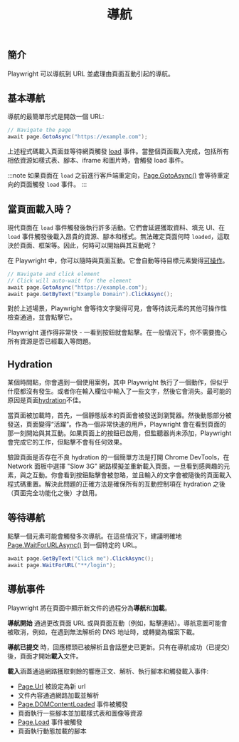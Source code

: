 ﻿---
id: navigations
title: "導航"
---

## 簡介

Playwright 可以導航到 URL 並處理由頁面互動引起的導航。

## 基本導航

導航的最簡單形式是開啟一個 URL:

```csharp
// Navigate the page
await page.GotoAsync("https://example.com");
```

上述程式碼載入頁面並等待網頁觸發 [load](https://developer.mozilla.org/en-US/docs/Web/API/Window/load_event) 事件。當整個頁面載入完成，包括所有相依資源如樣式表、腳本、iframe 和圖片時，會觸發 load 事件。

:::note
如果頁面在 `load` 之前進行客戶端重定向，[Page.GotoAsync()](/api/class-page.mdx#page-goto) 會等待重定向的頁面觸發 `load` 事件。
:::

## 當頁面載入時？

現代頁面在 `load` 事件觸發後執行許多活動。它們會延遲獲取資料、填充 UI、在 `load` 事件觸發後載入昂貴的資源、腳本和樣式。無法確定頁面何時 `loaded`，這取決於頁面、框架等。因此，何時可以開始與其互動呢？

在 Playwright 中，你可以隨時與頁面互動。它會自動等待目標元素變得[可操作](./actionability.mdx)。

```csharp
// Navigate and click element
// Click will auto-wait for the element
await page.GotoAsync("https://example.com");
await page.GetByText("Example Domain").ClickAsync();
```

對於上述場景，Playwright 會等待文字變得可見，會等待該元素的其他可操作性檢查通過，並會點擊它。

Playwright 運作得非常快 - 一看到按鈕就會點擊。在一般情況下，你不需要擔心所有資源是否已經載入等問題。

## Hydration

某個時間點，你會遇到一個使用案例，其中 Playwright 執行了一個動作，但似乎什麼都沒有發生。或者你在輸入欄位中輸入了一些文字，然後它會消失。最可能的原因是頁面[hydration](https://en.wikipedia.org/wiki/Hydration_(web_development))不佳。

當頁面被加載時，首先，一個靜態版本的頁面會被發送到瀏覽器。然後動態部分被發送，頁面變得“活躍”。作為一個非常快速的用戶，Playwright 會在看到頁面的那一刻開始與其互動。如果頁面上的按鈕已啟用，但監聽器尚未添加，Playwright 會完成它的工作，但點擊不會有任何效果。

驗證頁面是否存在不良 hydration 的一個簡單方法是打開 Chrome DevTools，在 Network 面板中選擇 "Slow 3G" 網路模擬並重新載入頁面。一旦看到感興趣的元素，與之互動。你會看到按鈕點擊會被忽略，並且輸入的文字會被隨後的頁面載入程式碼重置。解決此問題的正確方法是確保所有的互動控制項在 hydration 之後（頁面完全功能化之後）才啟用。

## 等待導航

點擊一個元素可能會觸發多次導航。在這些情況下，建議明確地 [Page.WaitForURLAsync()](https://ollama.com/library) 到一個特定的 URL。

```csharp
await page.GetByText("Click me").ClickAsync();
await page.WaitForURL("**/login");
```

## 導航事件

Playwright 將在頁面中顯示新文件的過程分為**導航**和**加載**。

**導航開始** 通過更改頁面 URL 或與頁面互動（例如，點擊連結）。導航意圖可能會被取消，例如，在遇到無法解析的 DNS 地址時，或轉變為檔案下載。

**導航已提交** 時，回應標頭已被解析且會話歷史已更新。只有在導航成功（已提交）後，頁面才開始**載入**文件。

**載入**涵蓋通過網路獲取剩餘的響應正文、解析、執行腳本和觸發載入事件:

- [Page.Url](/api/class-page.mdx#page-url) 被設定為新 url
- 文件內容通過網路加載並解析
- [Page.DOMContentLoaded](https://api/class-page.mdx#page-event-dom-content-loaded) 事件被觸發
- 頁面執行一些腳本並加載樣式表和圖像等資源
- [Page.Load](https://api/class-page.mdx#page-event-load) 事件被觸發
- 頁面執行動態加載的腳本




[Accessibility]: /api/class-accessibility.mdx "Accessibility"
[APIRequest]: /api/class-apirequest.mdx "APIRequest"
[APIRequestContext]: /api/class-apirequestcontext.mdx "APIRequestContext"
[APIResponse]: /api/class-apiresponse.mdx "APIResponse"
[APIResponseAssertions]: /api/class-apiresponseassertions.mdx "APIResponseAssertions"
[Browser]: /api/class-browser.mdx "Browser"
[BrowserContext]: /api/class-browsercontext.mdx "BrowserContext"
[BrowserType]: /api/class-browsertype.mdx "BrowserType"
[CDPSession]: /api/class-cdpsession.mdx "CDPSession"
[CDPSessionEvent]: /api/class-cdpsessionevent.mdx "CDPSessionEvent"
[Clock]: /api/class-clock.mdx "Clock"
[ConsoleMessage]: /api/class-consolemessage.mdx "ConsoleMessage"
[Dialog]: /api/class-dialog.mdx "Dialog"
[Download]: /api/class-download.mdx "Download"
[ElementHandle]: /api/class-elementhandle.mdx "ElementHandle"
[FileChooser]: /api/class-filechooser.mdx "FileChooser"
[FormData]: /api/class-formdata.mdx "FormData"
[Frame]: /api/class-frame.mdx "Frame"
[FrameLocator]: /api/class-framelocator.mdx "FrameLocator"
[JSHandle]: /api/class-jshandle.mdx "JSHandle"
[Keyboard]: /api/class-keyboard.mdx "Keyboard"
[Locator]: /api/class-locator.mdx "Locator"
[LocatorAssertions]: /api/class-locatorassertions.mdx "LocatorAssertions"
[Mouse]: /api/class-mouse.mdx "Mouse"
[Page]: /api/class-page.mdx "Page"
[PageAssertions]: /api/class-pageassertions.mdx "PageAssertions"
[Playwright]: /api/class-playwright.mdx "Playwright"
[PlaywrightAssertions]: /api/class-playwrightassertions.mdx "PlaywrightAssertions"
[Request]: /api/class-request.mdx "Request"
[Response]: /api/class-response.mdx "Response"
[Route]: /api/class-route.mdx "Route"
[Selectors]: /api/class-selectors.mdx "Selectors"
[TimeoutError]: /api/class-timeouterror.mdx "TimeoutError"
[Touchscreen]: /api/class-touchscreen.mdx "Touchscreen"
[Tracing]: /api/class-tracing.mdx "Tracing"
[Video]: /api/class-video.mdx "Video"
[WebError]: /api/class-weberror.mdx "WebError"
[WebSocket]: /api/class-websocket.mdx "WebSocket"
[WebSocketFrame]: /api/class-websocketframe.mdx "WebSocketFrame"
[Worker]: /api/class-worker.mdx "Worker"
[Element]: https://developer.mozilla.org/en-US/docs/Web/API/element "Element"
[EvaluationArgument]: /evaluating.mdx#evaluation-argument "EvaluationArgument"
[Promise]: https://developer.mozilla.org/en-US/docs/Web/JavaScript/Reference/Global_Objects/Promise "Promise"
[iterator]: https://developer.mozilla.org/en-US/docs/Web/JavaScript/Reference/Iteration_protocols "Iterator"
[origin]: https://developer.mozilla.org/en-US/docs/Glossary/Origin "Origin"
[selector]: https://developer.mozilla.org/en-US/docs/Web/CSS/CSS_Selectors "selector"
[Serializable]: https://developer.mozilla.org/en-US/docs/Web/JavaScript/Reference/Global_Objects/JSON/stringify#Description "Serializable"
[UIEvent.detail]: https://developer.mozilla.org/en-US/docs/Web/API/UIEvent/detail "UIEvent.detail"
[UnixTime]: https://en.wikipedia.org/wiki/Unix_time "Unix Time"
[xpath]: https://developer.mozilla.org/en-US/docs/Web/XPath "xpath"

[bool]: https://docs.microsoft.com/en-us/dotnet/api/system.boolean "bool"
[Date]: https://learn.microsoft.com/en-us/dotnet/api/system.datetime "DateTime"
[double]: https://docs.microsoft.com/en-us/dotnet/api/system.double "double"
[byte]: https://docs.microsoft.com/en-us/dotnet/api/system.byte "byte"
[int]: https://docs.microsoft.com/en-us/dotnet/api/system.int32 "int"
[long]: https://docs.microsoft.com/en-us/dotnet/api/system.int64 "long"
[void]: https://docs.microsoft.com/en-us/dotnet/csharp/language-reference/builtin-types/void "void"
[string]: https://docs.microsoft.com/en-us/dotnet/api/system.string "string"
[URL]: https://nodejs.org/api/url.html "URL"
[Regex]: https://docs.microsoft.com/en-us/dotnet/api/system.text.regularexpressions.regex "Regex"

[Action]: https://docs.microsoft.com/en-us/dotnet/api/system.action-1 "Action"
[Func]: https://docs.microsoft.com/en-us/dotnet/api/system.func-2 "Func"
[IEnumerable]: https://docs.microsoft.com/en-us/dotnet/api/system.collections.ienumerable "IEnumerable"
[IDictionary]: https://docs.microsoft.com/en-us/dotnet/api/system.collections.idictionary "IDictionary"
[Task]: https://docs.microsoft.com/en-us/dotnet/api/system.threading.tasks.task?view=net-5.0 "Task"
[IReadOnlyDictionary]: https://docs.microsoft.com/en-us/dotnet/api/system.collections.generic.ireadonlydictionary-2 "IReadOnlyDictionary"
[JsonElement]: https://docs.microsoft.com/en-us/dotnet/api/system.text.json.jsonelement "JsonElement"

[all available image tags]: https://mcr.microsoft.com/en-us/product/playwright/dotnet/about "all available image tags"
[Microsoft Artifact Registry]: https://mcr.microsoft.com/en-us/product/playwright/dotnet/about "Microsoft Artifact Registry"
[Dockerfile.jammy]: https://github.com/microsoft/playwright-dotnet/blob/main/utils/docker/Dockerfile.jammy "Dockerfile.jammy"

